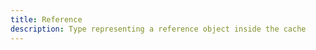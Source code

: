 ```yaml
---
title: Reference
description: Type representing a reference object inside the cache
---
```


<InterfaceDetails
  canonicalReference="@apollo/client/utilities!Reference:interface"
  headingLevel={2}
  displayName="Reference"
/>